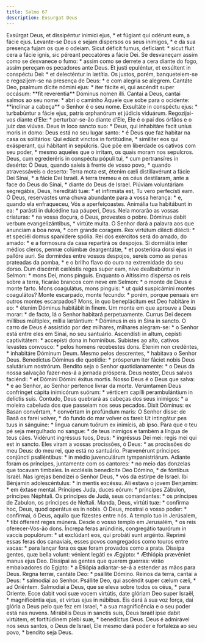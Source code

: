 ```yaml
---
title: Salmo 67
description: Exsurgat Deus
---
```


<div class="side-by-side not-content">
  <span class="text-justify">
    Exsúrgat Deus, et dissipéntur inimíci ejus, * et fúgiant qui odérunt eum, a
    fácie ejus.
  </span>
  <span class="text-justify">
    Levante-se Deus e sejam dispersos os seus inimigos, * e da sua presença
    fujam os que o odeiam.
  </span>
  <span class="text-justify">
    Sicut déficit fumus, defíciant: * sicut fluit cera a fácie ignis, sic
    péreant peccatóres a fácie Dei.
  </span>
  <span class="text-justify">
    Se desvaneçam assim como se desvanece o fumo: * assim como se derrete a cera
    diante do fogo, assim pereçam os pecadores ante Deus.
  </span>
  <span class="text-justify">
    Et justi epuléntur, et exsúltent in conspéctu Dei: * et delecténtur in
    lætítia.
  </span>
  <span class="text-justify">
    Os justos, porém, banqueteiem-se e regozijem-se na presença de Deus: * e com
    alegria se alegrem.
  </span>
  <span class="text-justify">
    Cantáte Deo, psalmum dícite nómini ejus: * iter fácite ei, qui ascéndit
    super occásum: **fit reverentia** Dóminus nomen illi.
  </span>
  <span class="text-justify">
    Cantai a Deus, cantai salmos ao seu nome: * abri o caminho Àquele que sobe
    para o ocidente: **inclinar a cabeça** o Senhor é o seu nome.
  </span>
  <span class="text-justify">
    Exsultáte in conspéctu ejus: * turbabúntur a fácie ejus, patris orphanórum
    et júdicis viduárum.
  </span>
  <span class="text-justify">
    Regozijai-vos diante d’Ele: * perturbar-se-ão diante d’Ele, Ele é o pai dos
    órfãos e o juiz das viúvas.
  </span>
  <span class="text-justify">
    Deus in loco sancto suo: * Deus, qui inhabitáre facit uníus moris in domo:
  </span>
  <span class="text-justify">
    Deus está no seu lugar santo: * é Deus que faz habitar na casa os
    solitários:
  </span>
  <span class="text-justify">
    Qui edúcit vinctos in fortitúdine, * simíliter eos qui exásperant, qui
    hábitant in sepúlcris.
  </span>
  <span class="text-justify">
    Que põe em liberdade os cativos com seu poder, * mesmo aqueles que o
    irritam, os quais moram nos sepulcros.
  </span>
  <span class="text-justify">
    Deus, cum egrederéris in conspéctu pópuli tui, * cum pertransíres in
    desérto:
  </span>
  <span class="text-justify">
    Ó Deus, quando saíeis à frente de vosso povo, * quando atravessáveis o
    deserto:
  </span>
  <span class="text-justify">
    Terra mota est, étenim cæli distillavérunt a fácie Dei Sínai, * a fácie Dei
    Israël.
  </span>
  <span class="text-justify">
    A terra tremeu e os céus destilaram, ante a face do Deus do Sinai, * diante
    do Deus de Israel.
  </span>
  <span class="text-justify">
    Plúviam voluntáriam segregábis, Deus, hereditáti tuæ: * et infirmáta est, Tu
    vero perfecísti eam.
  </span>
  <span class="text-justify">
    Ó Deus, reservastes uma chuva abundante para a vossa herança: * e, quando
    ela enfraqueceu, Vós a aperfeiçoastes.
  </span>
  <span class="text-justify">
    Animália tua habitábunt in ea: * parásti in dulcédine tua páuperi, Deus.
  </span>
  <span class="text-justify">
    Nela morarão as vossas criaturas: * na vossa doçura, ó Deus, provestes o
    pobre.
  </span>
  <span class="text-justify">
    Dóminus dabit verbum evangelizántibus, * virtúte multa.
  </span>
  <span class="text-justify">
    O Senhor dará a palavra aos que anunciam a boa nova, * com grande coragem.
  </span>
  <span class="text-justify">
    Rex virtútum dilécti dilécti: * et speciéi domus spanídere spólia.
  </span>
  <span class="text-justify">
    Rei dos exércitos será do amado, do amado: * e a formosura da casa repartirá
    os despojos.
  </span>
  <span class="text-justify">
    Si dormiátis inter médios cleros, pennæ colúmbæ deargentátæ, * et posterióra
    dorsi ejus in pallóre auri.
  </span>
  <span class="text-justify">
    Se dormirdes entre vossos despojos, sereis como as penas prateadas da pomba,
    * e o brilho flavo do ouro na extremidade do seu dorso.
  </span>
  <span class="text-justify">
    Dum discérnit cæléstis reges super eam, nive dealbabúntur in Selmon: * mons
    Dei, mons pinguis.
  </span>
  <span class="text-justify">
    Enquanto o Altíssimo dispersa os reis sobre a terra, ficarão brancos com
    neve em Selmon: * o monte de Deus é monte farto.
  </span>
  <span class="text-justify">
    Mons coagulátus, mons pinguis: * ut quid suspicámini montes coagulátos?
  </span>
  <span class="text-justify">
    Monte escarpado, monte fecundo: * porém, porque pensais em outros montes
    escarpados?
  </span>
  <span class="text-justify">
    Mons, in quo beneplácitum est Deo habitáre in eo: * étenim Dóminus habitábit
    in finem.
  </span>
  <span class="text-justify">
    Um monte em que aprouve a Deus morar: * de facto, lá o Senhor habitará
    perpetuamente.
  </span>
  <span class="text-justify">
    Currus Dei decem míllibus múltiplex, míllia lætántium: * Dóminus in eis in
    Sina in sancto.
  </span>
  <span class="text-justify">
    O carro de Deus é assistido por dez milhares, milhares alegram-se: * o
    Senhor está entre eles em Sinai, no seu santuário.
  </span>
  <span class="text-justify">
    Ascendísti in altum, cepísti captivitátem: * accepísti dona in homínibus.
  </span>
  <span class="text-justify">
    Subistes ao alto, cativos levastes convosco: * pelos homens recebestes dons.
  </span>
  <span class="text-justify">
    Étenim non credéntes, * inhabitáre Dóminum Deum.
  </span>
  <span class="text-justify">
    Mesmo pelos descrentes, * habitava o Senhor Deus.
  </span>
  <span class="text-justify">
    Benedíctus Dóminus die quotídie: * prósperum iter fáciet nobis Deus
    salutárium nostrórum.
  </span>
  <span class="text-justify">
    Bendito seja o Senhor quotidianamente: * o Deus da nossa salvação
    fazer-nos-á a jornada próspera.
  </span>
  <span class="text-justify">
    Deus noster, Deus salvos faciéndi: * et Dómini Dómini éxitus mortis.
  </span>
  <span class="text-justify">
    Nosso Deus é o Deus que salva: * e ao Senhor, ao Senhor pertence livrar da
    morte.
  </span>
  <span class="text-justify">
    Verúmtamen Deus confrínget cápita inimicórum suórum: * vérticem capílli
    perambulántium in delíctis suis.
  </span>
  <span class="text-justify">
    Contudo, Deus quebrará as cabeças dos seus inimigos: * a moleira cabeluda
    dos que passeiam nos seus pecados.
  </span>
  <span class="text-justify">
    Dixit Dóminus: ex Basan convértam, * convértam in profúndum maris:
  </span>
  <span class="text-justify">
    O Senhor disse: de Basã os farei volver, * do fundo do mar volver os farei:
  </span>
  <span class="text-justify">
    Ut intingátur pes tuus in sánguine: * lingua canum tuórum ex inimícis, ab
    ipso.
  </span>
  <span class="text-justify">
    Para que o teu pé seja mergulhado no sangue: * de teus inimigos e também a
    língua de teus cães.
  </span>
  <span class="text-justify">
    Vidérunt ingréssus tuos, Deus: * ingréssus Dei mei: regis mei qui est in
    sancto.
  </span>
  <span class="text-justify">
    Eles viram a vossas procissões, ó Deus: * as procissões do meu Deus: do meu
    rei, que está no santuário.
  </span>
  <span class="text-justify">
    Prævenérunt príncipes conjúncti psalléntibus: * in médio juvenculárum
    tympanistriárum.
  </span>
  <span class="text-justify">
    Adiante foram os príncipes, juntamente com os cantores: * no meio das
    donzelas que tocavam timbales.
  </span>
  <span class="text-justify">
    In ecclésiis benedícite Deo Dómino, * de fóntibus Israël.
  </span>
  <span class="text-justify">
    Nas igrejas bendizei o Senhor Deus, * vós da estirpe de Israel.
  </span>
  <span class="text-justify">
    Ibi Bénjamin adolescéntulus: * in mentis excéssu.
  </span>
  <span class="text-justify">
    Ali estava o jovem Benjamim: * em êxtase mental.
  </span>
  <span class="text-justify">
    Príncipes Juda, duces eórum: * príncipes Zábulon, príncipes Néphtali.
  </span>
  <span class="text-justify">
    Os príncipes de Judá, seus comandantes: * os príncipes de Zabulon, os
    príncipes de Neftali.
  </span>
  <span class="text-justify">
    Manda, Deus, virtúti tuæ: * confírma hoc, Deus, quod operátus es in nobis.
  </span>
  <span class="text-justify">
    Ó Deus, mostrai o vosso poder: * confirmai, ó Deus, aquilo que fizestes
    entre nós.
  </span>
  <span class="text-justify">
    A templo tuo in Jerúsalem, * tibi ófferent reges múnera.
  </span>
  <span class="text-justify">
    Desde o vosso templo em Jerusalém, * os reis oferecer-Vos-ão dons.
  </span>
  <span class="text-justify">
    Íncrepa feras arúndinis, congregátio taurórum in vaccis populórum: * ut
    exclúdant eos, qui probáti sunt argénto.
  </span>
  <span class="text-justify">
    Reprimi essas feras dos canaviais, esses povos congregados como touros entre
    vacas: * para lançar fora os que foram provados como a prata.
  </span>
  <span class="text-justify">
    Díssipa gentes, quæ bella volunt: vénient legáti ex Ægýpto: * Æthiópia
    prævéniet manus ejus Deo.
  </span>
  <span class="text-justify">
    Dissipai as gentes que querem guerras: virão embaixadores do Egipto: * a
    Etiópia adiantar-se-á a estender as mãos para Deus.
  </span>
  <span class="text-justify">Regna terræ, cantáte Deo: * psállite Dómino.</span>
  <span class="text-justify">
    Reinos da terra, cantai a Deus: * salmodiai ao Senhor.
  </span>
  <span class="text-justify">
    Psállite Deo, qui ascéndit super cælum cæli, * ad Oriéntem.
  </span>
  <span class="text-justify">
    Salmodiai a Deus, que se eleva sobre todos os céus, * para Oriente.
  </span>
  <span class="text-justify">
    Ecce dabit voci suæ vocem virtútis, date glóriam Deo super Israël, *
    magnificéntia ejus, et virtus ejus in núbibus.
  </span>
  <span class="text-justify">
    Eis dará à sua voz força, dai glória a Deus pelo que fez em Israel, * a sua
    magnificência e o seu poder está nas nuvens.
  </span>
  <span class="text-justify">
    Mirábilis Deus in sanctis suis, Deus Israël ipse dabit virtútem, et
    fortitúdinem plebi suæ, * benedíctus Deus.
  </span>
  <span class="text-justify">
    Deus é admirável nos seus santos, o Deus de Israel, Ele mesmo dará poder e
    fortaleza ao seu povo, * bendito seja Deus.
  </span>
</div>
